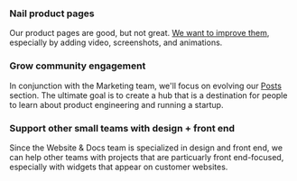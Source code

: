 ### Nail product pages

Our product pages are good, but not great. [We want to improve them](https://github.com/PostHog/posthog.com/issues/6845), especially by adding video, screenshots, and animations.

### Grow community engagement

In conjunction with the Marketing team, we'll focus on evolving our [Posts](/posts) section. The ultimate goal is to create a hub that is a destination for people to learn about product engineering and running a startup.

### Support other small teams with design + front end

Since the Website & Docs team is specialized in design and front end, we can help other teams with projects that are particuarly front end-focused, especially with widgets that appear on customer websites.
